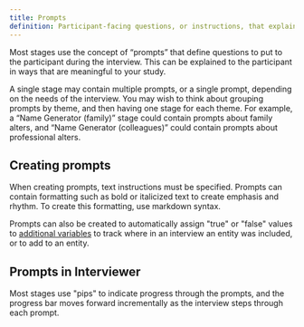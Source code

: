 ```yaml
---
title: Prompts
definition: Participant-facing questions, or instructions, that explain which data should be provided or how to complete the task on a given stage.
---
```


Most stages use the concept of “prompts” that define questions to put to the participant during the interview. This can be explained to the participant in ways that are meaningful to your study.

A single stage may contain multiple prompts, or a single prompt, depending on the needs of the interview. You may wish to think about grouping prompts by theme, and then having one stage for each theme. For example, a “Name Generator (family)” stage could contain prompts about family alters, and “Name Generator (colleagues)” could contain prompts about professional alters.

<StandAloneImage
  src="/assets/img/key-concepts/prompts/multiple-prompts.png"
  content="Multiple prompts on a name generator stage in Architect."
/>

## Creating prompts

When creating prompts, text instructions must be specified. Prompts can contain formatting such as bold or italicized text to create emphasis and rhythm. To create this formatting, use markdown syntax.

<StandAloneImage
  src="/assets/img/key-concepts/prompts/edit-prompt.png"
  content="Editing a prompt in Architect"
/>

Prompts can also be created to automatically assign "true" or "false" values to [additional variables](./additional-variables.md) to track where in an interview an entity was included, or to add to an entity.

## Prompts in Interviewer

Most stages use "pips" to indicate progress through the prompts, and the progress bar moves forward incrementally as the interview steps through each prompt.

<StandAloneImage
  src="/assets/img/key-concepts/prompts/nc-prompts.png"
  content="Pips above the question on a prompt in Interviewer indicate progress on the stage"
/>

